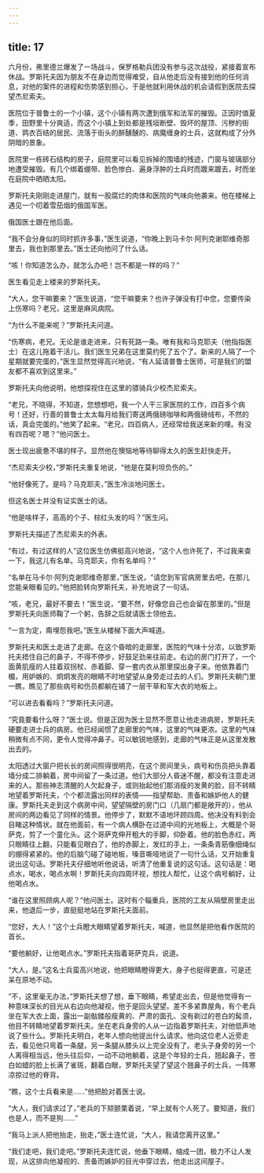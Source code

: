 ```yaml
---
---
---
```

title: 17
---





六月份，弗里德兰爆发了一场战斗，保罗格勒兵团没有参与这次战役，紧接着宣布休战。罗斯托夫因为朋友不在身边而觉得难受，自从他走后没有接到他的任何消息，对他的案件的进程和伤势感到担心，于是他就利用休战的机会请假到医院去探望杰尼索夫。

医院位于普鲁士的一个小镇，这个小镇有两次遭到俄军和法军的摧毁。正因时值夏季，田野里十分爽适，而这个小镇上到处都是残垣断壁、毁坏的屋顶、污秽的街道、鹑衣百结的居民、流落于街头的醉醺醺的、病魔缠身的士兵，这就构成了分外阴暗的景象。

医院里一栋砖石结构的房子，庭院里可以看见拆掉的围墙的残迹，门窗与玻璃部分地遭受摧毁。有几个绑着绷带、脸色惨白、遍身浮肿的士兵时而踱来踱去，时而坐在庭院中晒晒太阳。

罗斯托夫刚刚走进屋门，就有一股腐烂的肉体和医院的气味向他袭来。他在楼梯上遇见一个叨着雪茄烟的俄国军医。

俄国医士跟在他后面。

“我不会分身似的同时抓许多事，”医生说道，“你晚上到马卡尔·阿列克谢耶维奇那里去，我也到那里去。”医士还向他问了什么话。

“咳！你知道怎么办，就怎么办吧！岂不都是一样的吗？”

医生看见走上楼来的罗斯托夫。

“大人，您干嘛要来？”医生说道，“您干嘛要来？也许子弹没有打中您，您要传染上伤寒吗？老兄，这里是麻风病院。

“为什么不能来呢？”罗斯托夫问道。

“伤寒病，老兄。无论是谁走进来，只有死路一条。唯有我和马克耶夫（他指指医士）在这儿拖着干活儿。我们医生兄弟在这里莫约死了五个了。新来的人隔了一个星期就要完蛋的，”医生显然觉得高兴地说，“有人延请普鲁士医师，可是我们的盟友都不喜欢到这里来。”

罗斯托夫向他说明，他想探视住在这里的骠骑兵少校杰尼索夫。

“老兄，不晓得，不知道，您想想吧，我一个人干三家医院的工作，四百多个病号！还好，行善的普鲁士太太每月给我们寄送两俄磅咖啡和两俄磅绒布，不然的话，真会完蛋的。”他笑了起来。“老兄，四百病人，还经常给我送来新的哩。有没有四百呢？嗯？”他问医士。

医士现出疲惫不堪的样子。显然他在懊恼地等待聊得太久的医生赶快走开。

“杰尼索夫少校，”罗斯托夫重复地说，“他是在莫利坦负伤的。”

“他好像死了。是吗？马克耶夫，”医生冷淡地问医士。

但这名医士并没有证实医士的话。

“他是啥样子，高高的个子、棕红头发的吗？”医生问。

罗斯托夫描述了杰尼索夫的外表。

“有过，有过这样的人”这位医生仿佛挺高兴地说，“这个人也许死了，不过我来查一下，我这儿有名单。马克耶夫，你有名单吗？”

“名单在马卡尔·阿列克谢耶维奇那里，”医生说，“请您到军官病房里去吧，在那儿您能亲眼看见的。”他把脸转向罗斯托夫，补充地说了一句话。

“咳，老兄，最好不要去！”医生说，“要不然，好像您自己也会留在那里的。”但是罗斯托夫向医师鞠了一个躬，告辞之后就请医士领他去。

“一言为定，甭埋怨我吧。”医生从楼梯下面大声喊道。

罗斯托夫和医土走进了走廊。在这个昏暗的走廊里，医院的气味十分浓，以致罗斯托夫捂住自己的鼻子，不得不停步，好鼓足劲来往前走。右边的房门打开了，一个面黄肌瘦的人拄着双拐杖、赤着脚、穿一套内衣从那里探出身子来。他依靠着门楣，用妒嫉的、炯炯发亮的眼睛不时地望望从身旁走过去的人们。罗斯托夫朝门里一瞧，瞧见了那些病号和伤员都躺在铺了一层干草和军大衣的地板上。

“可以进去看看吗？”罗斯托夫问道。

“究竟要看什么呀？”医士说。但是正因为医士显然不愿意让他走进病房，罗斯托夫硬要走进士兵的病房。他已经闻惯了走廊里的气味，这里的气味更浓。这里的气味稍微有点不同，更令人觉得冲鼻子。可以敏锐地感到，走廊的气味正是从这里发散出去的。

太阳透过大窗户把长长的房间照得很明亮，在这个房间里头，病号和伤员把头靠着墙分成二排躺着，房中间留了一条过道。他们大部分人昏迷不醒，都没有注意走进来的人。那些神志清醒的人欠起身子，或则抬起他们那消瘦的发黄的脸，目不转睛地望着罗斯托夫，个个都流露出同样的表情——指望帮助、责备和嫉妒他人的健康。罗斯托夫走到这个病房中间，望望隔壁的房门口（几扇门都是敞开的），他从房间的两边看见了同样的情景。他停步了，默默不语地环顾四周。他决没有料到会目睹这种情状。就在他面前，有一个病人横卧在过道中间的光地板上，大概是个哥萨克，剪了一个童化头。这个哥萨克伸开粗大的手脚，仰卧着。他的脸色赤红，两只眼睛往上翻，只能看见眼白了，他的赤脚上，发红的手上，一条条青筋像细绳似的绷得紧紧的。他的后脑勺碰了碰地板，嗓音嘶哑地说了一句什么话，又开始重复说出这句话。罗斯托夫仔细地听他说话，听清了他重复说的这句话。这句话是：喝点水，喝水，喝点水啊！罗斯托夫向四周环视，想找人帮忙，让这个病号躺好，让他喝点水。

“谁在这里照顾病人呢？”他问医士。这时有个辎重兵，医院的工友从隔壁房里走出来，他退后一步，直挺挺地站在罗斯托夫面前。

“您好，大人！”这个士兵瞪大眼睛望着罗斯托夫，喊道，他显然是把他看作医院的首长。

“要他躺好，让他喝点水。”罗斯托夫指着哥萨克兵，说道。

“大人，是。”这名士兵蛮高兴地说，他把眼睛瞪得更大，身子也挺得更直，可是还呆在原地不动。

“不，这里毫无办法，”罗斯托夫想了想，垂下眼睛，希望走出去，但是他觉得有一种意味深长的目光从右边向他凝视，他于是回头望望。差不多紧靠屋角，有个老兵坐在军大衣上面，露出一副骷髅般瘦黄的、严肃的面孔、没有剃过的苍白的髯须，他目不转睛地望着罗斯托夫。坐在老兵身旁的人从一边指着罗斯托夫，对他低声地说了些什么。罗斯托夫明白，老年人想向他提出什么请求。他向这位老人近旁走去，看见他只弯着一条腿，另一条腿从膝头以上完全没有了。老头子身旁的另一个人离得相当远，他头往后仰，一动不动地躺着，这是个年轻的士兵，翘起鼻子，苍白如蜡的脸上长满了雀斑，翻着白眼，罗斯托夫望了望这个翘鼻子的士兵，一阵寒凉掠过他的脊背。

“瞧，这个士兵看来是……”他把脸对着医士说。

“大人，我们请求过了，”老兵的下颏颤栗着说，“早上就有个人死了。要知道，我们也是人，而不是狗……”

“我马上派人把他抬走，抬走，”医士连忙说，“大人，我请您离开这里。”

“我们走吧，我们走吧。”罗斯托夫连忙说，他垂下眼睛，缩成一团，极力不让人发现，从这排向他凝视的、责备而嫉妒的目光中穿过去，他走出这间屋子。